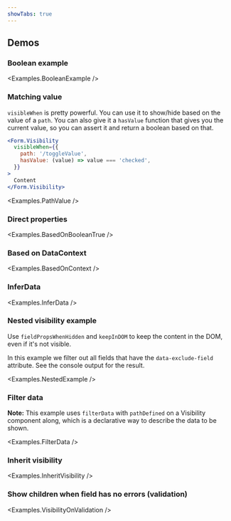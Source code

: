 ```yaml
---
showTabs: true
---
```



## Demos

### Boolean example

<Examples.BooleanExample />

### Matching value

`visibleWhen` is pretty powerful. You can use it to show/hide based on the value of a `path`. You can also give it a `hasValue` function that gives you the current value, so you can assert it and return a boolean based on that.

```jsx
<Form.Visibility
  visibleWhen={{
    path: '/toggleValue',
    hasValue: (value) => value === 'checked',
  }}
>
  Content
</Form.Visibility>
```

<Examples.PathValue />

### Direct properties

<Examples.BasedOnBooleanTrue />

### Based on DataContext

<Examples.BasedOnContext />

### InferData

<Examples.InferData />

### Nested visibility example

Use `fieldPropsWhenHidden` and `keepInDOM` to keep the content in the DOM, even if it's not visible.

In this example we filter out all fields that have the `data-exclude-field` attribute. See the console output for the result.

<Examples.NestedExample />

### Filter data

**Note:** This example uses `filterData` with `pathDefined` on a Visibility component along, which is a declarative way to describe the data to be shown.

<Examples.FilterData />

### Inherit visibility

<Examples.InheritVisibility />

### Show children when field has no errors (validation)

<Examples.VisibilityOnValidation />
